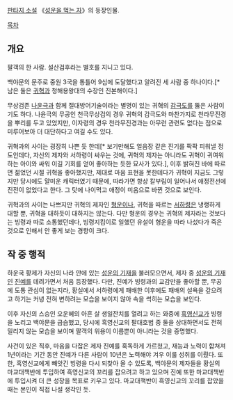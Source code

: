 [[판타지 소설]] 《[[성운을 먹는 자]]》의 등장인물.

[[목차]]

== 개요 ==
팔객의 한 사람. 설산검후라는 별호를 지니고 있다.

백야문의 문주로 중원 3국을 통틀어 9심에 도달했다고 알려진 세 사람 중 하나이다.[* 남은 둘은 [[귀혁]]과 청해용왕대의 수장인 진본해이다.]

무상검존 [[나윤극]]과 함께 절대방어기술이라는 별명이 있는 귀혁의 [[감극도]]를 뚫은 사람이기도 하다. 나윤극의 무공인 천극무상검의 경우 귀혁의 감극도와 마찬가지로 천라무진경을 뿌리를 두고 있었지만, 이자령의 경우 천라무진경과는 아무런 관련도 없다는 점으로 미루어보아 더 대단하다고 여길 수도 있다.

귀혁과의 사이는 굉장히 나쁜 듯 한데[* 보기만해도 얼음장 같은 진기를 팍팍 피워낼 정도인데다, 자신의 제자와 서하령이 싸우는 것에, 귀혁의 제자는 아니라도 귀혁이 귀여워하는 아이와 싸워 이길 기회를 얻어 좋아하는 듯한 묘사가 있다.], 이후 밝혀진 바에 따르면 젊었던 시절 귀혁을 좋아했지만, 제대로 마음 표현을 못한데다가 귀혁이 지금도 그렇지만 당시에도 얄미운 캐릭터였기 때문에, 따라가면 항상 칼부림이 일어나서 애정전선에 진전이 없었다고 한다. 그 탓에 나이먹고 애정이 미움으로 바뀐 것으로 보인다.

귀혁과의 사이는 나쁘지만 귀혁의 제자인 [[형운]]이나, 귀혁을 따르는 [[서하령]]은 냉랭하게 대할 뿐, 귀혁을 대하듯이 대하지는 않는다. 다만 형운의 경우는 귀혁의 제자라는 것보다는 빙령과 따로 소통했던데다, 빙령지킴이로 일했던 유설이 형운을 따라 나섰다가 죽은 것으로 인해서 안 좋게 보는 경향이 크다.

== 작 중 행적 ==

하운국 황제가 자신의 나라 안에 있는 [[성운의 기재]]을 불러모으면서, 제자 중 [[성운의 기재]]인 [[진예]]를 데려가면서 처음 등장했다. 다만, 진예가 빙령과의 교감만을 좋아할 뿐, 무공에 도통 관심이 없는지라, 황실에서 서하령에게 패배한 이후에도 패배의 설욕을 갚으려고 하기는 커녕 전혀 변하려는 모습을 보이지 않아 속을 썩히는 모습을 보인다.

이후 자신의 스승인 오운혜의 아흔 살 생일잔치를 열려고 하는 와중에 [[흑영신교]]가 빙령을 노리고 백야문을 급습했고, 당시에 흑영신교의 팔대호법 중 둘을 상대하면서도 전혀 밀리지 않는 모습을 보이며 팔객의 위용이 이름뿐이 아니라는 것을 증명했다.

사건이 있은 직후, 마음을 다잡은 제자 진예를 혹독하게 가르쳤고, 재능과 노력이 합쳐져 1년이라는 기간 동안 진예가 다른 사람이 10년은 노력해야 겨우 이룰 성취를 이뤘다. 또한, 흑영신교에게 빼앗긴 빙령을 다시 되찾아 올 수 있도록, 백야문의 제자들을 황실의 마교대책반에 투입하여 흑영신교의 꼬리를 잡으려고 하고 있으며 진예 또한 마교대책반에 투입시켜 더 큰 성장을 목표로 키우고 있다. 마교대책반이 흑영신교의 꼬리를 잡았을 때는 본인이 직접 나설 생각인 듯.
